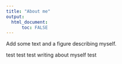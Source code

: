 ```yaml
---
title: "About me"
output: 
  html_document:
      toc: FALSE
---
```


Add some text and a figure describing myself.


test test test writing about myself test 